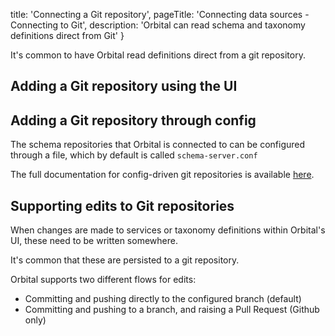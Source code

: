   title: 'Connecting a Git repository',
  pageTitle: 'Connecting data sources - Connecting to Git',
  description: 'Orbital can read schema and taxonomy definitions direct from Git'
}

It's common to have Orbital read definitions direct from a git repository.

## Adding a Git repository using the UI

## Adding a Git repository through config
The schema repositories that Orbital is connected to can be configured through a file, which by default is called `schema-server.conf`


The full documentation for config-driven git repositories is available [here](/docs/deploying/configuring-orbital#configuring-git-repositories).


## Supporting edits to Git repositories
When changes are made to services or taxonomy definitions within Orbital's UI, these need to be written
somewhere.

It's common that these are persisted to a git repository.

Orbital supports two different flows for edits:
 * Committing and pushing directly to the configured branch (default)
 * Committing and pushing to a branch, and raising a Pull Request (Github only)
